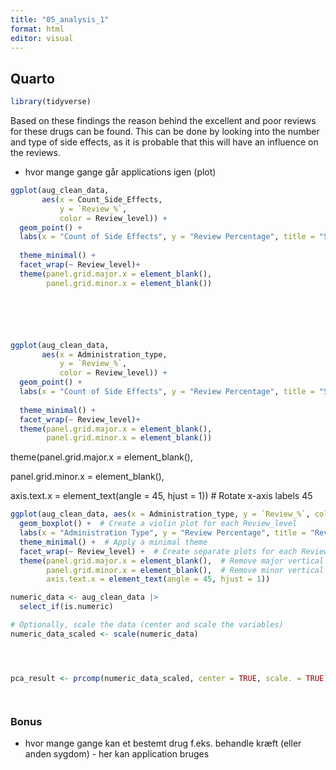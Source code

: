 ```yaml
---
title: "05_analysis_1"
format: html
editor: visual
---
```


## Quarto

```r
library(tidyverse)
```

Based on these findings the reason behind the excellent and poor reviews for these drugs can be found. This can be done by looking into the number and type of side effects, as it is probable that this will have an influence on the reviews.

-   hvor mange gange går applications igen (plot)

```r

ggplot(aug_clean_data,
       aes(x = Count_Side_Effects,
           y = `Review_%`,
           color = Review_level)) +
  geom_point() +
  labs(x = "Count of Side Effects", y = "Review Percentage", title = "Side Effects vs Review Percentage by the Review Level") +
  
  theme_minimal() +
  facet_wrap(~ Review_level)+
  theme(panel.grid.major.x = element_blank(),
        panel.grid.minor.x = element_blank())







```

```r

ggplot(aug_clean_data,
       aes(x = Administration_type,
           y = `Review_%`,
           color = Review_level)) +
  geom_point() +
  labs(x = "Count of Side Effects", y = "Review Percentage", title = "Side Effects vs Review Percentage by the Review Level") +
  
  theme_minimal() +
  facet_wrap(~ Review_level)+
  theme(panel.grid.major.x = element_blank(),
        panel.grid.minor.x = element_blank())


```

theme(panel.grid.major.x = element_blank(),

panel.grid.minor.x = element_blank(),

axis.text.x = element_text(angle = 45, hjust = 1)) \# Rotate x-axis labels 45

```r
ggplot(aug_clean_data, aes(x = Administration_type, y = `Review_%`, color = Review_level)) +
  geom_boxplot() +  # Create a violin plot for each Review_level
  labs(x = "Administration Type", y = "Review Percentage", title = "Review Percentage by Administration Type and Review Level") +
  theme_minimal() +  # Apply a minimal theme
  facet_wrap(~ Review_level) +  # Create separate plots for each Review_level
  theme(panel.grid.major.x = element_blank(),  # Remove major vertical grid lines
        panel.grid.minor.x = element_blank(),  # Remove minor vertical grid lines
        axis.text.x = element_text(angle = 45, hjust = 1))

```

```r

numeric_data <- aug_clean_data |> 
  select_if(is.numeric)

# Optionally, scale the data (center and scale the variables)
numeric_data_scaled <- scale(numeric_data)




pca_result <- prcomp(numeric_data_scaled, center = TRUE, scale. = TRUE)




```

### Bonus

-   hvor mange gange kan et bestemt drug f.eks. behandle kræft (eller anden sygdom) - her kan application bruges

